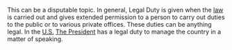 This can be a disputable topic. In general, Legal Duty is given when the [[law]] is carried out and gives extended permission to a person to carry out duties to the public or to various private offices. These duties can be anything legal. In the [[U.S.]] [[The President]] has a legal duty to manage the country in a matter of speaking.

{{law-stub}}